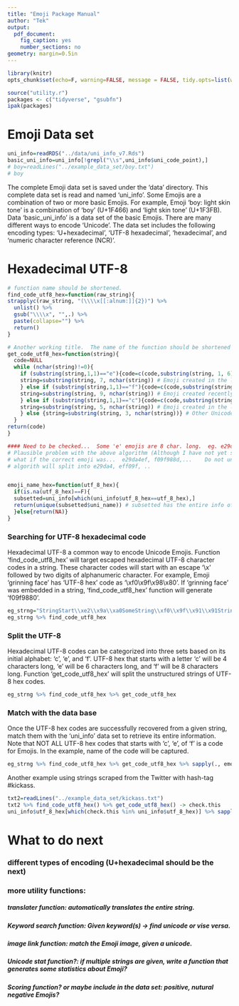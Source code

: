 ---
title: "Emoji Package Manual"
author: "Tek"
output:
  pdf_document:
    fig_caption: yes
    number_sections: no
geometry: margin=0.5in
---
```{r hidecode, echo=FALSE}
library(knitr)
opts_chunk$set(echo=F, warning=FALSE, message = FALSE, tidy.opts=list(width.cutoff=40))
```

```{r library and source, include=F}
source("utility.r")
packages <- c("tidyverse", "gsubfn")
ipak(packages)
```

# Emoji Data set
```{r load data}
uni_info=readRDS("../data/uni_info_v7.Rds")
basic_uni_info=uni_info[!grepl("\\s",uni_info$uni_code_point),]
# boy=readLines("../example_data_set/boy.txt")
# boy
```

The complete Emoji data set is saved under the 'data' directory. This complete data set is read and named 'uni_info'. Some Emojis are a combination of two or more basic Emojis. For example, Emoji 'boy: light skin tone' is a combination of 'boy' (U+1F466) and 'light skin tone' (U+1F3FB). Data 'basic_uni_info' is a data set of the basic Emojis. There are many different ways to encode 'Unicode'. The data set includes the following encoding types: 'U+hexadecimal', 'UTF-8 hexadecimal', 'hexadecimal', and 'numeric character reference (NCR)'.





# Hexadecimal UTF-8
```{r utf8_hex}
# function name should be shortened. 
find_code_utf8_hex=function(raw_string){
strapplyc(raw_string, "(\\\\x[[:alnum:]]{2})") %>%
  unlist() %>% 
  gsub("\\\\x", "",.) %>%
  paste(collapse="") %>%
  return()
}

# Another working title.  The name of the function should be shortened as well.
get_code_utf8_hex=function(string){
  code=NULL
  while (nchar(string)!=0){
    if (substring(string,1,1)=="e"){code=c(code,substring(string, 1, 6));
    string=substring(string, 7, nchar(string)) # Emoji created in the late 1990s, early 2000s. Starts with an 'e' and it is 6 characters long.
    } else if (substring(string,1,1)=="f"){code=c(code,substring(string, 1, 8));
    string=substring(string, 9, nchar(string)) # Emoji created recently. Starts with an 'f' and it is 8 characters long.
    } else if (substring(string,1,1)=="c"){code=c(code,substring(string, 1, 4));
    string=substring(string, 5, nchar(string)) # Emoji created in the late 1990s. Starts with a 'c' and it is 4 characters long.
    } else {string=substring(string, 3, nchar(string))} # Other Unicodes may exist in the string, but those won't be Emojis.
  }
return(code)
}

#### Need to be checked...  Some 'e' emojis are 8 char. long.  eg. e29da4ef which is the same as e29da4.
# Plausible problem with the above algorithm (Although I have not yet seen one).
# what if the correct emoji was...  e29da4ef, f09f988d,...    Do not understand why e29da4ef and e29da4 are the same.
# algorith will split into e29da4, eff09f, ..


emoji_name_hex=function(utf_8_hex){
  if(is.na(utf_8_hex)==F){
  subsetted=uni_info[which(uni_info$utf_8_hex==utf_8_hex),]
  return(unique(subsetted$uni_name)) # subsetted has the entire info of a single utf-8 hex code.
  }else{return(NA)}
}
```

### Searching for UTF-8 hexadecimal code
Hexadecimal UTF-8 a common way to encode Unicode Emojis. Function 'find_code_utf8_hex' will target escaped hexadecimal UTF-8 character codes in a string.  These character codes will start with an escape '\\x' followed by two digits of alphanumeric character.  For example, Emoji 'grinning face' has 'UTF-8 hex' code as '\\xf0\\x9f\\x98\\x80'. If 'grinning face' was embedded in a string, 'find_code_utf8_hex' function will generate 'f09f9880'.



<!------------------------------------------------------------------>
<!--------- Practice on how to format the manual pdf file ---------->
<!------------------------------------------------------------------>

<!-- \rule{\textwidth}{1pt} -->

<!-- find_code_utf8_hex \centerline{find utf-8 hexadecimal codes} -->

<!-- \rule{\textwidth}{1pt} -->

<!-- ##### Description -->
<!-- ##### Usage (Need update) -->
<!-- find_code_utf8_hex(raw_string) -->
<!-- ##### Arguments -->
<!-- raw_string: A single string that contains Hexadecimal UTF-8 code(s). -->
<!-- ##### Example -->
```{r utf8_hex_example1, echo=T}
eg_strng="StringStart\\xe2\\x9a\\xa0SomeString\\xf0\\x9f\\x91\\x91StringEnd"
eg_strng %>% find_code_utf8_hex
```

<!-- \pagebreak -->

### Split the UTF-8 
Hexadecimal UTF-8 codes can be categorized into three sets based on its initial alphabet: 'c', 'e', and 'f'. UTF-8 hex that starts with a letter 'c' will be 4 characters long, 'e' will be 6 characters long, and 'f' will be 8 characters long. Function 'get_code_utf8_hex' will split the unstructured strings of UTF-8 hex codes.

<!------------------------------------------------------------------>
<!--------- Practice on how to format the manual pdf file ---------->
<!------------------------------------------------------------------>

<!-- \rule{\textwidth}{1pt} -->

<!-- get_code_utf8_hex \centerline{split a string of unstructured Hexadecimal UTF-8 codes into actual codes(?)} -->

<!-- \rule{\textwidth}{1pt} -->

<!-- ##### Description -->
<!-- ##### Usage (Need update) -->
<!-- get_code_utf8_he(string) -->
<!-- ##### Arguments -->
<!-- string: A single string that contains unstructured Hexadecimal UTF-8 code(s). -->
<!-- ##### Example -->
```{r utf8_hex_example2, echo=T}
eg_strng %>% find_code_utf8_hex %>% get_code_utf8_hex
```

<!-- \pagebreak -->

### Match with the data base
Once the UTF-8 hex codes are successfully recovered from a given string, match them with the 'uni_info' data set to retrieve its entire information. Note that NOT ALL UTF-8 hex codes that starts with 'c', 'e', of 'f' is a code for Emojis. In the example, name of the code will be captured.

```{r utf8_hex_example3, echo=T}
eg_strng %>% find_code_utf8_hex %>% get_code_utf8_hex %>% sapply(., emoji_name_hex)
```


Another example using strings scraped from the Twitter with hash-tag #kickass.

```{r utf8_hex_example4, echo=T}
txt2=readLines("../example_data_set/kickass.txt")
txt2 %>% find_code_utf8_hex() %>% get_code_utf8_hex() -> check.this
uni_info$utf_8_hex[which(check.this %in% uni_info$utf_8_hex)] %>% sapply(., emoji_name_hex) %>% unique
```


# What to do next
### different types of encoding (U+hexadecimal should be the next)
### more utility functions:
##### translater function: automatically translates the entire string.
##### Keyword search function: Given keyword(s) -> find unicode or vise versa.
##### image link function: match the Emoji image, given a unicode.
##### Unicode stat function?: if multiple strings are given, write a function that generates some statistics about Emoji?
##### Scoring function? or maybe include in the data set: positive, nutural negative Emojis?